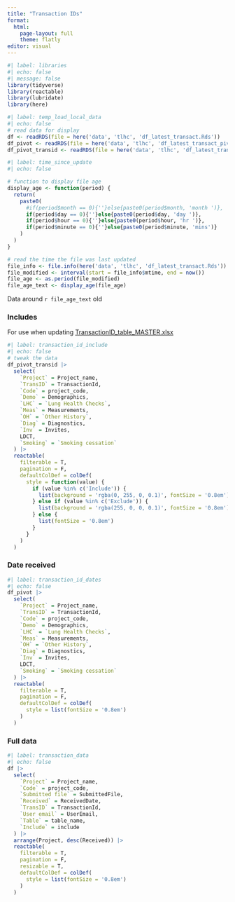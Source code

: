 ```yaml
---
title: "Transaction IDs"
format: 
  html:
    page-layout: full
    theme: flatly
editor: visual
---
```


```r
#| label: libraries
#| echo: false
#| message: false
library(tidyverse)
library(reactable)
library(lubridate)
library(here)
```

```r
#| label: temp_load_local_data
#| echo: false
# read data for display
df <- readRDS(file = here('data', 'tlhc', 'df_latest_transact.Rds'))
df_pivot <- readRDS(file = here('data', 'tlhc', 'df_latest_transact_pivot.Rds'))
df_pivot_transid <- readRDS(file = here('data', 'tlhc', 'df_latest_transact_pivot_transid.Rds'))
```

```r
#| label: time_since_update
#| echo: false

# function to display file age
display_age <- function(period) {
  return(
    paste0(
      #if(period$month == 0){''}else{paste0(period$month, 'month ')},
      if(period$day == 0){''}else{paste0(period$day, 'day ')},
      if(period$hour == 0){''}else{paste0(period$hour, 'hr ')},
      if(period$minute == 0){''}else{paste0(period$minute, 'mins')}
    )
  )
}

# read the time the file was last updated
file_info <- file.info(here('data', 'tlhc', 'df_latest_transact.Rds'))
file_modified <- interval(start = file_info$mtime, end = now())
file_age <- as.period(file_modified)
file_age_text <- display_age(file_age)

```

Data around `r file_age_text` old

::: panel-tabset
### Includes

For use when updating [TransactionID_table_MASTER.xlsx](https://csucloudservices.sharepoint.com/:x:/r/sites/CSU/strat/suteam/Shared%20Documents/Strategy%20Unit/Projects/Current/610%20Targeted%20Lung%20Health%20Checks%20Evaluation/Monthly%20MI%20reporting/SQL%20queries/TransactionID_table_MASTER.xlsx?d=waa43979196a641149433b4cf9688748b&csf=1&web=1&e=QNDllp)

```r
#| label: transaction_id_include
#| echo: false
# tweak the data
df_pivot_transid |> 
  select(
    `Project` = Project_name,
    `TransID` = TransactionId,
    `Code` = project_code,
    `Demo` = Demographics,
    `LHC` = `Lung Health Checks`,
    `Meas` = Measurements,
    `OH` = `Other History`,
    `Diag` = Diagnostics,
    `Inv` = Invites,
    LDCT,
    `Smoking` = `Smoking cessation`
  ) |> 
  reactable(
    filterable = T, 
    pagination = F,
    defaultColDef = colDef(
      style = function(value) {
        if (value %in% c('Include')) {
          list(background = 'rgba(0, 255, 0, 0.1)', fontSize = '0.8em')
        } else if (value %in% c('Exclude')) {
          list(background = 'rgba(255, 0, 0, 0.1)', fontSize = '0.8em')
        } else {
          list(fontSize = '0.8em')
        }
      }
    )
  )
```

### Date received

```r
#| label: transaction_id_dates
#| echo: false
df_pivot |> 
  select(
    `Project` = Project_name,
    `TransID` = TransactionId,
    `Code` = project_code,
    `Demo` = Demographics,
    `LHC` = `Lung Health Checks`,
    `Meas` = Measurements,
    `OH` = `Other History`,
    `Diag` = Diagnostics,
    `Inv` = Invites,
    LDCT,
    `Smoking` = `Smoking cessation`
  ) |> 
  reactable(
    filterable = T, 
    pagination = F,
    defaultColDef = colDef(
      style = list(fontSize = '0.8em')
    )
  )
```

### Full data

```r
#| label: transaction_data
#| echo: false
df |> 
  select(
    `Project` = Project_name,
    `Code` = project_code,
    `Submitted file` = SubmittedFile,
    `Received` = ReceivedDate,
    `TransID` = TransactionId,
    `User email` = UserEmail,
    `Table` = table_name,
    `Include` = include
  ) |> 
  arrange(Project, desc(Received)) |> 
  reactable(
    filterable = T, 
    pagination = F,
    resizable = T,
    defaultColDef = colDef(
      style = list(fontSize = '0.8em')
    )
  )
```
:::
